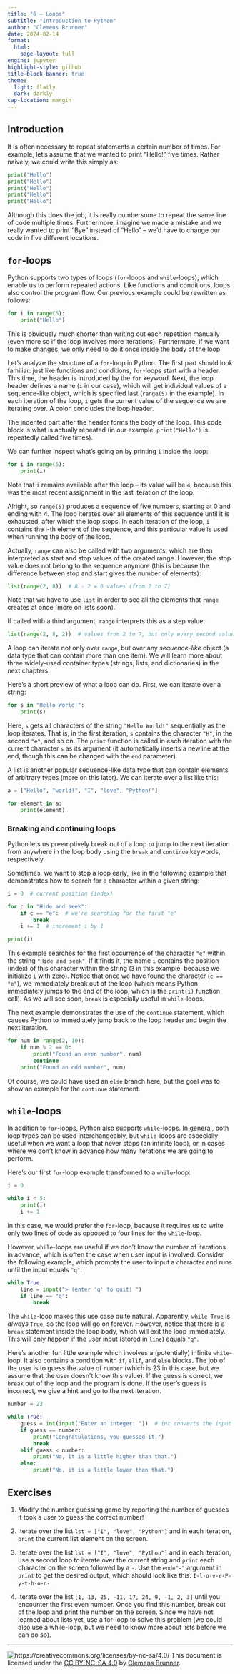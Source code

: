 ```yaml
---
title: "6 – Loops"
subtitle: "Introduction to Python"
author: "Clemens Brunner"
date: 2024-02-14
format:
  html:
    page-layout: full
engine: jupyter
highlight-style: github
title-block-banner: true
theme:
  light: flatly
  dark: darkly
cap-location: margin
---
```


## Introduction

It is often necessary to repeat statements a certain number of times. For example, let's assume that we wanted to print "Hello!" five times. Rather naively, we could write this simply as:

```python
print("Hello")
print("Hello")
print("Hello")
print("Hello")
print("Hello")
```

Although this does the job, it is really cumbersome to repeat the same line of code multiple times. Furthermore, imagine we made a mistake and we really wanted to print "Bye" instead of "Hello" – we'd have to change our code in five different locations.


## `for`-loops

Python supports two types of loops (`for`-loops and `while`-loops), which enable us to perform repeated actions. Like functions and conditions, loops also control the program flow. Our previous example could be rewritten as follows:

```python
for i in range(5):
    print("Hello")
```

This is obviously much shorter than writing out each repetition manually (even more so if the loop involves more iterations). Furthermore, if we want to make changes, we only need to do it once inside the body of the loop.

Let's analyze the structure of a `for`-loop in Python. The first part should look familiar: just like functions and conditions, `for`-loops start with a header. This time, the header is introduced by the `for` keyword. Next, the loop header defines a name (`i` in our case), which will get individual values of a sequence-like object, which is specified last (`range(5)` in the example). In each iteration of the loop, `i` gets the current value of the sequence we are iterating over. A colon concludes the loop header.

The indented part after the header forms the body of the loop. This code block is what is actually repeated (in our example, `print("Hello")` is repeatedly called five times).

We can further inspect what's going on by printing `i` inside the loop:

```python
for i in range(5):
    print(i)
```

:::{.callout-tip}
Note that `i` remains available after the loop – its value will be `4`, because this was the most recent assignment in the last iteration of the loop.
:::

Alright, so `range(5)` produces a sequence of five numbers, starting at 0 and ending with 4. The loop iterates over all elements of this sequence until it is exhausted, after which the loop stops. In each iteration of the loop, `i` contains the i-th element of the sequence, and this particular value is used when running the body of the loop.

:::{.callout-note}
Actually, `range` can also be called with two arguments, which are then interpreted as start and stop values of the created range. However, the stop value does not belong to the sequence anymore (this is because the difference between stop and start gives the number of elements):

```python
list(range(2, 8))  # 8 - 2 = 6 values (from 2 to 7)
```

Note that we have to use `list` in order to see all the elements that `range` creates at once (more on lists soon).

If called with a third argument, `range` interprets this as a step value:

```python
list(range(2, 8, 2))  # values from 2 to 7, but only every second value
```
:::

A loop can iterate not only over `range`, but over any *sequence-like* object (a data type that can contain more than one item). We will learn more about three widely-used container types (strings, lists, and dictionaries) in the next chapters.

Here's a short preview of what a loop can do. First, we can iterate over a string:

```python
for s in "Hello World!":
    print(s)
```

Here, `s` gets all characters of the string `"Hello World!"` sequentially as the loop iterates. That is, in the first iteration, `s` contains the character `"H"`, in the second `"e"`, and so on. The `print` function is called in each iteration with the current character `s` as its argument (it automatically inserts a newline at the end, though this can be changed with the `end` parameter).

A list is another popular sequence-like data type that can contain elements of arbitrary types (more on this later). We can iterate over a list like this:

```python
a = ["Hello", "world!", "I", "love", "Python!"]

for element in a:
    print(element)
```


### Breaking and continuing loops

Python lets us preemptively break out of a loop or jump to the next iteration from anywhere in the loop body using the `break` and `continue` keywords, respectively.

Sometimes, we want to stop a loop early, like in the following example that demonstrates how to search for a character within a given string:

```python
i = 0  # current position (index)

for c in "Hide and seek":
    if c == "e":  # we're searching for the first "e"
        break
    i += 1  # increment i by 1

print(i)
```

This example searches for the first occurrence of the character `"e"` within the string `"Hide and seek"`. If it finds it, the name `i` contains the position (index) of this character within the string (`3` in this example, because we initialize `i` with zero). Notice that once we have found the character (`c == "e"`), we immediately break out of the loop (which means Python immediately jumps to the end of the loop, which is the `print(i)` function call). As we will see soon, `break` is especially useful in `while`-loops.

The next example demonstrates the use of the `continue` statement, which causes Python to immediately jump back to the loop header and begin the next iteration.

```python
for num in range(2, 10):
    if num % 2 == 0:
        print("Found an even number", num)
        continue
    print("Found an odd number", num)
```

Of course, we could have used an `else` branch here, but the goal was to show an example for the `continue` statement.


## `while`-loops

In addition to `for`-loops, Python also supports `while`-loops. In general, both loop types can be used interchangeably, but `while`-loops are especially useful when we want a loop that never stops (an infinite loop), or in cases where we don't know in advance how many iterations we are going to perform.

Here's our first `for`-loop example transformed to a `while`-loop:

```python
i = 0

while i < 5:
    print(i)
    i += 1
```

In this case, we would prefer the `for`-loop, because it requires us to write only two lines of code as opposed to four lines for the `while`-loop.

However, `while`-loops are useful if we don't know the number of iterations in advance, which is often the case when user input is involved. Consider the following example, which prompts the user to input a character and runs until the input equals `"q"`:

```python
while True:
    line = input("> (enter 'q' to quit) ")
    if line == "q":
        break
```

The `while`-loop makes this use case quite natural. Apparently, `while True` is *always* `True`, so the loop will go on forever. However, notice that there is a `break` statement inside the loop body, which will exit the loop immediately. This will only happen if the user input (stored in `line`) equals `"q"`.

Here's another fun little example which involves a (potentially) infinite `while`-loop. It also contains a condition with `if`, `elif`, and `else` blocks. The job of the user is to guess the value of `number` (which is 23 in this case, but we assume that the user doesn't know this value). If the guess is correct, we `break` out of the loop and the program is done. If the user's guess is incorrect, we give a hint and go to the next iteration.

```python
number = 23

while True:
    guess = int(input("Enter an integer: "))  # int converts the input to a number
    if guess == number:
        print("Congratulations, you guessed it.")
        break
    elif guess < number:
        print("No, it is a little higher than that.")
    else:
        print("No, it is a little lower than that.")
```


## Exercises

1. Modify the number guessing game by reporting the number of guesses it took a user to guess the correct number!

2. Iterate over the list `lst = ["I", "love", "Python"]` and in each iteration, `print` the current list element on the screen.

3. Iterate over the list `lst = ["I", "love", "Python"]` and in each iteration, use a second loop to iterate over the current string and `print` each character on the screen followed by a `-`. Use the `end="-"` argument in `print` to get the desired output, which should look like this: `I-l-o-v-e-P-y-t-h-o-n-`.

4. Iterate over the list `[1, 13, 25, -11, 17, 24, 9, -1, 2, 3]` until you encounter the first even number. Once you find this number, break out of the loop and print the number on the screen. Since we have not learned about lists yet, use a for-loop to solve this problem (we could also use a while-loop, but we need to know more about lists before we can do so).

---
![https://creativecommons.org/licenses/by-nc-sa/4.0/](cc_license.png) This document is licensed under the [CC BY-NC-SA 4.0](https://creativecommons.org/licenses/by-nc-sa/4.0/) by [Clemens Brunner](https://cbrnr.github.io/).

